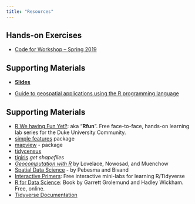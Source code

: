```yaml
---
title: "Resources"
---
```


## Hands-on Exercises

- [Code for Workshop -- Spring 2019](https://github.com/libjohn/map-spring2019)


## Supporting Materials

- [**Slides**](/slides/)

- [Guide to geospatial applications using the R programming language](https://guides.library.duke.edu/r-geospatial)


## Supporting Materials

- [R We having Fun Yet‽](https://rfun.library.duke.edu/#portfolio): aka "**Rfun**".  Free face-to-face, hands-on learning lab series for the Duke University Community.  
- [simple features](https://r-spatial.github.io/sf/) package
- [mapview](https://r-spatial.github.io/mapview/) - package
- [tidycensus](https://walkerke.github.io/tidycensus/)
- [tigiris](https://github.com/walkerke/tigris) _get shapefiles_
- [_Geocomputation with R_](https://geocompr.robinlovelace.net/) by Lovelace, Nowosad, and Muenchow
- [Spatial Data Science](https://keen-swartz-3146c4.netlify.com/) - by Pebesma and Bivand
- [Interactive Primers](https://rstudio.cloud/learn/primers):  Free interactive mini-labs for learning R/Tidyverse 
- [R for Data Science](https://r4ds.had.co.nz/): Book by Garrett Grolemund and Hadley Wickham.  Free, online.
- [Tidyverse Documentation](https://www.tidyverse.org/packages/)

